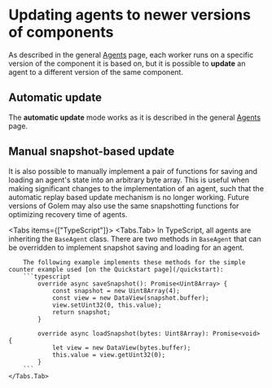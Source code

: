 
# Updating agents to newer versions of components

As described in the general [Agents](/concepts/agents) page, each worker runs on a specific version of the component it is based on, but it is possible to **update** an agent to a different version of the same component.

## Automatic update

The **automatic update** mode works as it is described in the general [Agents](/concepts/agents) page.

## Manual snapshot-based update

It is also possible to manually implement a pair of functions for saving and loading an agent's state into an arbitrary byte array. This is useful when making significant changes to the implementation of an agent, such that the automatic replay based update mechanism is no longer working. Future versions of Golem may also use the same snapshotting functions for optimizing recovery time of agents.


<Tabs items={["TypeScript"]}>
    <Tabs.Tab>
        In TypeScript, all agents are inheriting the `BaseAgent` class. There are two methods in `BaseAgent` that can
        be overridden to implement snapshot saving and loading for an agent.

        The following example implements these methods for the simple counter example used [on the Quickstart page](/quickstart):
        ```typescript
            override async saveSnapshot(): Promise<Uint8Array> {
                const snapshot = new Uint8Array(4);
                const view = new DataView(snapshot.buffer);
                view.setUint32(0, this.value);
                return snapshot;
            }

            override async loadSnapshot(bytes: Uint8Array): Promise<void> {
                let view = new DataView(bytes.buffer);
                this.value = view.getUint32(0);
            }
        ```
    </Tabs.Tab>
</Tabs>
